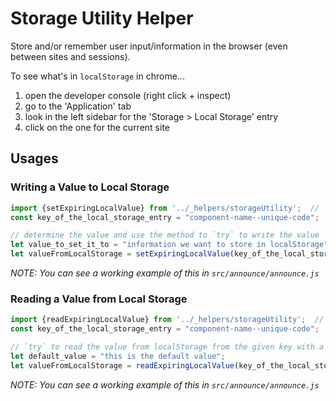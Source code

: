 
<Meta title="JS Helpers|memory-storage"/>

# Storage Utility Helper

Store and/or remember user input/information in the browser (even between sites and sessions).

To see what's in `localStorage` in chrome...

1. open the developer console (right click + inspect)
2. go to the 'Application' tab
3. look in the left sidebar for the 'Storage > Local Storage' entry 
4. click on the one for the current site


## Usages 

### Writing a Value to Local Storage 

```js
import {setExpiringLocalValue} from '../_helpers/storageUtility';  // 'https://unpkg.com/bulib-wc@latest/src/_helpers/storageUtility.js?module'
const key_of_the_local_storage_entry = "component-name--unique-code";

// determine the value and use the method to `try` to write the value
let value_to_set_it_to = "information we want to store in localStorage";
let valueFromLocalStorage = setExpiringLocalValue(key_of_the_local_storage_entry, value_to_set_it_to);
```


_NOTE: You can see a working example of this in `src/announce/announce.js`_


### Reading a Value from Local Storage 

```js
import {readExpiringLocalValue} from '../_helpers/storageUtility';  // 'https://unpkg.com/bulib-wc@latest/src/_helpers/storageUtility.js?module'
const key_of_the_local_storage_entry = "component-name--unique-code";

// `try` to read the value from localStorage from the given key with a fallback
let default_value = "this is the default value";
let valueFromLocalStorage = readExpiringLocalValue(key_of_the_local_storage_entry, default_value);
```

_NOTE: You can see a working example of this in `src/announce/announce.js`_

